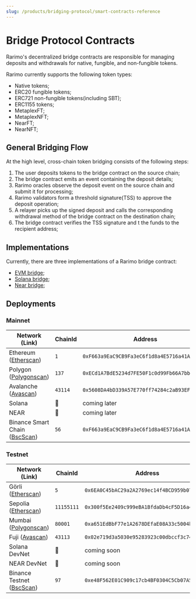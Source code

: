 ```yaml
---
slug: /products/bridging-protocol/smart-contracts-reference
---
```


# Bridge Protocol Contracts

Rarimo's decentralized bridge contracts are responsible for managing deposits and withdrawals for native, fungible, and non-fungible tokens.

Rarimo currently supports the following token types:

- Native tokens;
- ERC20 fungible tokens;
- ERC721 non-fungible tokens(including SBT);
- ERC1155 tokens;
- MetaplexFT;
- MetaplexNFT;
- NearFT;
- NearNFT;

## General Bridging Flow

At the high level, cross-chain token bridging consists of the following steps:

1. The user deposits tokens to the bridge contract on the source chain;
2. The bridge contract emits an event containing the deposit details;
3. Rarimo oracles observe the deposit event on the source chain and submit it for processing;
4. Rarimo validators form a threshold signature(TSS) to approve the deposit operation;
5. A relayer picks up the signed deposit and calls the corresponding withdrawal method of the bridge contract on the destination chain;
6. The bridge contract verifies the TSS signature and t the funds to the recipient address;

## Implementations

Currently, there are three implementations of a Rarimo bridge contract:

- [EVM bridge](/products/bridging-protocol/smart-contracts-reference/evm);
- [Solana bridge](/products/bridging-protocol/smart-contracts-reference/solana);
- [Near bridge](/products/bridging-protocol/smart-contracts-reference/near);

## Deployments

### Mainnet

| Network (Link)                                                                                                | ChainId | Address                                      |
| ------------------------------------------------------------------------------------------------------------- | ------- | -------------------------------------------- |
| Ethereum ([Etherscan](https://etherscan.io/address/0xF663a9EaC9CB9Fa3eC6f1d8a4E5716a41A1752b6))               | `1`     | `0xF663a9EaC9CB9Fa3eC6f1d8a4E5716a41A1752b6` |
| Polygon ([Polygonscan](https://polygonscan.com/address/0xECd1A7BdE5234d7FE50F1c0d99Fb66A7bbc10Df2))           | `137`   | `0xECd1A7BdE5234d7FE50F1c0d99Fb66A7bbc10Df2` |
| Avalanche ([Avascan](https://avascan.info/blockchain/all/address/0x5608DA4bD339A57E770ff74284c2aB93EFAcAe03)) | `43114` | `0x5608DA4bD339A57E770ff74284c2aB93EFAcAe03` |
| Solana                                                                                                        | 🚫      | coming later                                 |
| NEAR                                                                                                          | 🚫      | coming later                                 |
| Binance Smart Chain ([BscScan](https://bscscan.com/address/0xF663a9EaC9CB9Fa3eC6f1d8a4E5716a41A1752b6))       | `56`    | `0xF663a9EaC9CB9Fa3eC6f1d8a4E5716a41A1752b6` |

### Testnet

| Network (Link)                                                                                                   | ChainId    | Address                                      |
| ---------------------------------------------------------------------------------------------------------------- | ---------- | -------------------------------------------- |
| Görli ([Etherscan](https://goerli.etherscan.io/address/0x6EA0C45bAC29a2A2769ec14f4BCD959b07780106))              | `5`        | `0x6EA0C45bAC29a2A2769ec14f4BCD959b07780106` |
| Sepolia ([Etherscan](https://sepolia.etherscan.io/address/0x300f5Ee2409c999eBA1BfdaDb4cF5D16a45500Ac))           | `11155111` | `0x300f5Ee2409c999eBA1BfdaDb4cF5D16a45500Ac` |
| Mumbai ([Polygonscan](https://mumbai.polygonscan.com/address/0xa651EdBbF77e1A2678DEfaE08A33c5004b491457))        | `80001`    | `0xa651EdBbF77e1A2678DEfaE08A33c5004b491457` |
| Fuji ([Avascan](https://testnet.avascan.info/blockchain/all/address/0x02e719d3a5030e95283923c00dbccf3c745740e8)) | `43113`    | `0x02e719d3a5030e95283923c00dbccf3c745740e8` |
| Solana DevNet                                                                                                    | 🚫         | coming soon                                  |
| NEAR DevNet                                                                                                      | 🚫         | coming soon                                  |
| Binance Testnet ([BscScan](https://testnet.bscscan.com/address/0xe48F562E01C909c17cb4BF0304C5Cb07A5158603))      | `97`       | `0xe48F562E01C909c17cb4BF0304C5Cb07A5158603` |
